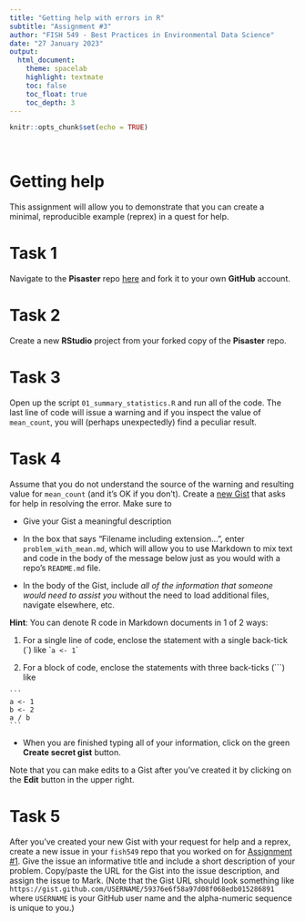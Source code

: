 ```yaml
---
title: "Getting help with errors in R"
subtitle: "Assignment #3"
author: "FISH 549 - Best Practices in Environmental Data Science"
date: "27 January 2023"
output:
  html_document:
    theme: spacelab
    highlight: textmate
    toc: false
    toc_float: true
    toc_depth: 3
---
```


```r
knitr::opts_chunk$set(echo = TRUE)
```

<br>

# Getting help

This assignment will allow you to demonstrate that you can create a minimal, reproducible example (reprex) in a quest for help.

# Task 1

Navigate to the **Pisaster** repo [here](https://github.com/FISH549/pisaster) and fork it to your own **GitHub** account.

# Task 2

Create a new **RStudio** project from your forked copy of the **Pisaster** repo.

# Task 3

Open up the script `01_summary_statistics.R` and run all of the code. The last line of code will issue a warning and if you inspect the value of `mean_count`, you will (perhaps unexpectedly) find a peculiar result.

# Task 4

Assume that you do not understand the source of the warning and resulting value for `mean_count` (and it's OK if you don't). Create a [new Gist](https://gist.github.com/) that asks for help in resolving the error. Make sure to

* Give your Gist a meaningful description

* In the box that says "Filename including extension...", enter `problem_with_mean.md`, which will allow you to use Markdown to mix text and code in the body of the message below just as you would with a repo's `README.md` file.

* In the body of the Gist, include *all of the information that someone would need to assist you* without the need to load additional files, navigate elsewhere, etc.

**Hint**: You can denote R code in Markdown documents in 1 of 2 ways:

1. For a single line of code, enclose the statement with a single back-tick (\`) like \``a <- 1`\`

2. For a block of code, enclose the statements with three back-ticks (\`\`\`) like

````
```
a <- 1
b <- 2
a / b
```
````

* When you are finished typing all of your information, click on the green **Create secret gist** button.

Note that you can make edits to a Gist after you've created it by clicking on the **Edit** button in the upper right.

# Task 5

After you've created your new Gist with your request for help and a reprex, create a new issue in your `fish549` repo that you worked on for [Assignment #1](https://fish549.github.io/website/homework/week_01/hw_01_github_remotes.html). Give the issue an informative title and include a short description of your problem. Copy/paste the URL for the Gist into the issue description, and assign the issue to Mark. (Note that the Gist URL should look something like `https://gist.github.com/USERNAME/59376e6f58a97d08f068edb015286891` where `USERNAME` is your GitHub user name and the alpha-numeric sequence is unique to you.)

<br>

